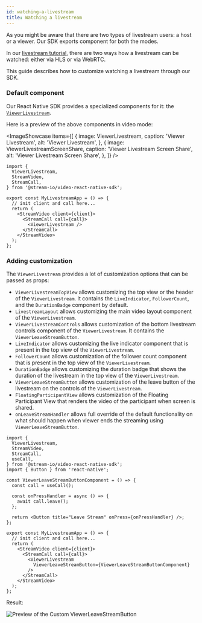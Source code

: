 ```yaml
---
id: watching-a-livestream
title: Watching a livestream
---
```



As you might be aware that there are two types of livestream users: a host or a viewer. Our SDK exports component for both the modes.

In our [livestream tutorial](../../tutorials/livestream), there are two ways how a livestream can be watched: either via HLS or via WebRTC.

This guide describes how to customize watching a livestream through our SDK.

### Default component

Our React Native SDK provides a specialized components for it: the [`ViewerLivestream`](../../ui-components/livestream/viewer-livestream).

Here is a preview of the above components in video mode:

<ImageShowcase
  items={[
    {
      image: ViewerLivestream,
      caption: 'Viewer Livestream',
      alt: 'Viewer Livestream',
    },
    {
      image: ViewerLivestreamScreenShare,
      caption: 'Viewer Livestream Screen Share',
      alt: 'Viewer Livestream Screen Share',
    },
  ]}
/>

```tsx
import {
  ViewerLivestream,
  StreamVideo,
  StreamCall,
} from '@stream-io/video-react-native-sdk';

export const MyLivestreamApp = () => {
  // init client and call here...
  return (
    <StreamVideo client={client}>
      <StreamCall call={call}>
        <ViewerLivestream />
      </StreamCall>
    </StreamVideo>
  );
};
```

### Adding customization

The `ViewerLivestream` provides a lot of customization options that can be passed as props:

- `ViewerLivestreamTopView` allows customizing the top view or the header of the `ViewerLivestream`. It contains the `LiveIndicator`, `FollowerCount`, and the `DurationBadge` component by default.
- `LivestreamLayout` allows customizing the main video layout component of the `ViewerLivestream`.
- `ViewerLivestreamControls` allows customization of the bottom livestream controls component of the `ViewerLivestream`. It contains the `ViewerLeaveStreamButton`.
- `LiveIndicator` allows customizing the live indicator component that is present in the top view of the `ViewerLivestream`.
- `FollowerCount` allows customization of the follower count component that is present in the top view of the `ViewerLivestream`.
- `DurationBadge` allows customizing the duration badge that shows the duration of the livestream in the top view of the `ViewerLivestream`.
- `ViewerLeaveStreamButton` allows customization of the leave button of the livestream on the controls of the `ViewerLivestream`.
- `FloatingParticipantView` allows customization of the Floating Participant View that renders the video of the participant when screen is shared.
- `onLeaveStreamHandler` allows full override of the default functionality on what should happen when viewer ends the streaming using `ViewerLeaveStreamButton`.

```tsx
import {
  ViewerLivestream,
  StreamVideo,
  StreamCall,
  useCall,
} from '@stream-io/video-react-native-sdk';
import { Button } from 'react-native';

const ViewerLeaveStreamButtonComponent = () => {
  const call = useCall();

  const onPressHandler = async () => {
    await call.leave();
  };

  return <Button title="Leave Stream" onPress={onPressHandler} />;
};

export const MyLivestreamApp = () => {
  // init client and call here...
  return (
    <StreamVideo client={client}>
      <StreamCall call={call}>
        <ViewerLivestream
          ViewerLeaveStreamButton={ViewerLeaveStreamButtonComponent}
        />
      </StreamCall>
    </StreamVideo>
  );
};
```

Result:

![Preview of the Custom ViewerLeaveStreamButton](../assets/05-ui-cookbook/14-watching-a-livestream/leave-stream-button.png)
